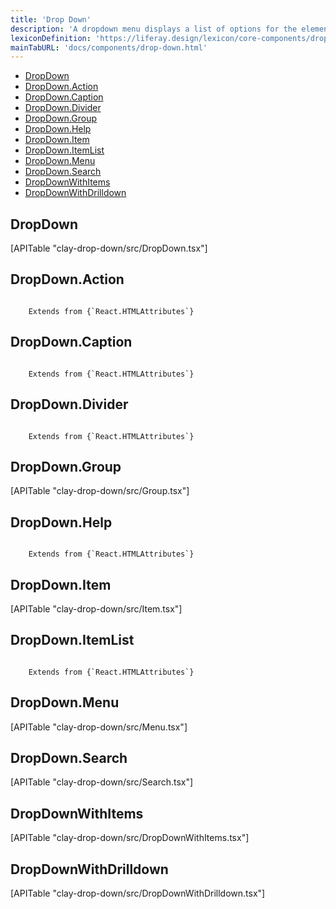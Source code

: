 ```yaml
---
title: 'Drop Down'
description: 'A dropdown menu displays a list of options for the element that triggers it.'
lexiconDefinition: 'https://liferay.design/lexicon/core-components/dropdowns/'
mainTabURL: 'docs/components/drop-down.html'
---
```


<div class="nav-toc-absolute">
<div class="nav-toc">

-   [DropDown](#dropdown)
-   [DropDown.Action](#dropdown.action)
-   [DropDown.Caption](#dropdown.caption)
-   [DropDown.Divider](#dropdown.divider)
-   [DropDown.Group](#dropdown.group)
-   [DropDown.Help](#dropdown.help)
-   [DropDown.Item](#dropdown.item)
-   [DropDown.ItemList](#dropdown.itemlist)
-   [DropDown.Menu](#dropdown.menu)
-   [DropDown.Search](#dropdown.search)
-   [DropDownWithItems](#dropdownwithitems)
-   [DropDownWithDrilldown](#dropdownwithdrilldown)

</div>
</div>

## DropDown

<div>[APITable "clay-drop-down/src/DropDown.tsx"]</div>

## DropDown.Action

<code class="list-api-item-type">
	Extends from {`React.HTMLAttributes<HTMLButtonElement>`}
</code>

## DropDown.Caption

<code class="list-api-item-type">
	Extends from {`React.HTMLAttributes<HTMLDivElement>`}
</code>

## DropDown.Divider

<code class="list-api-item-type">
	Extends from {`React.HTMLAttributes<HTMLLIElement>`}
</code>

## DropDown.Group

<div>[APITable "clay-drop-down/src/Group.tsx"]</div>

## DropDown.Help

<code class="list-api-item-type">
	Extends from {`React.HTMLAttributes<HTMLDivElement>`}
</code>

## DropDown.Item

<div>[APITable "clay-drop-down/src/Item.tsx"]</div>

## DropDown.ItemList

<code class="list-api-item-type">
	Extends from {`React.HTMLAttributes<HTMLUListElement>`}
</code>

## DropDown.Menu

<div>[APITable "clay-drop-down/src/Menu.tsx"]</div>

## DropDown.Search

<div>[APITable "clay-drop-down/src/Search.tsx"]</div>

## DropDownWithItems

<div>[APITable "clay-drop-down/src/DropDownWithItems.tsx"]</div>

## DropDownWithDrilldown

<div>[APITable "clay-drop-down/src/DropDownWithDrilldown.tsx"]</div>
